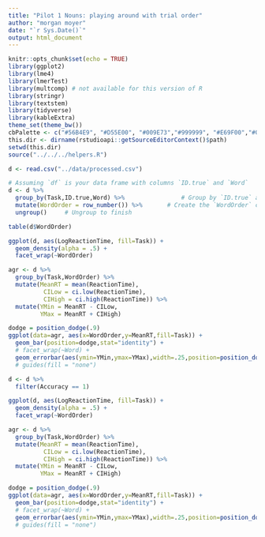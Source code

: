 ```yaml
---
title: "Pilot 1 Nouns: playing around with trial order"
author: "morgan moyer"
date: "`r Sys.Date()`"
output: html_document
---
```




```r
knitr::opts_chunk$set(echo = TRUE)
library(ggplot2)
library(lme4)
library(lmerTest)
library(multcomp) # not available for this version of R
library(stringr)
library(textstem)
library(tidyverse)
library(kableExtra)
theme_set(theme_bw())
cbPalette <- c("#56B4E9", "#D55E00", "#009E73","#999999", "#E69F00","#009E73","#56B4E9", "#D55E00", "#009E73","#999999", "#E69F00","#009E73","#56B4E9", "#D55E00", "#009E73","#999999", "#E69F00","#009E73","#56B4E9", "#D55E00", "#009E73","#999999", "#E69F00","#009E73")
this.dir <- dirname(rstudioapi::getSourceEditorContext()$path)
setwd(this.dir)
source("../../../helpers.R")

d <- read.csv("../data/processed.csv")
```

```r
# Assuming `df` is your data frame with columns `ID.true` and `Word`
d <- d %>%
  group_by(Task,ID.true,Word) %>%                # Group by `ID.true` and `Word`
  mutate(WordOrder = row_number()) %>%       # Create the `WordOrder` column with the order of each word's appearance
  ungroup()     # Ungroup to finish

```

```r
table(d$WordOrder)
```


```r
ggplot(d, aes(LogReactionTime, fill=Task)) +
  geom_density(alpha = .5) +
  facet_wrap(~WordOrder)
```

```r
agr <- d %>%
  group_by(Task,WordOrder) %>% 
  mutate(MeanRT = mean(ReactionTime), 
          CILow = ci.low(ReactionTime), 
          CIHigh = ci.high(ReactionTime)) %>%
  mutate(YMin = MeanRT - CILow, 
         YMax = MeanRT + CIHigh)

dodge = position_dodge(.9)
ggplot(data=agr, aes(x=WordOrder,y=MeanRT,fill=Task)) +
  geom_bar(position=dodge,stat="identity") +
  # facet_wrap(~Word) +
  geom_errorbar(aes(ymin=YMin,ymax=YMax),width=.25,position=position_dodge(0.9))
  # guides(fill = "none")

```

```r
d <- d %>% 
  filter(Accuracy == 1)
```


```r
ggplot(d, aes(LogReactionTime, fill=Task)) +
  geom_density(alpha = .5) +
  facet_wrap(~WordOrder)
```

```r
agr <- d %>%
  group_by(Task,WordOrder) %>% 
  mutate(MeanRT = mean(ReactionTime), 
          CILow = ci.low(ReactionTime), 
          CIHigh = ci.high(ReactionTime)) %>%
  mutate(YMin = MeanRT - CILow, 
         YMax = MeanRT + CIHigh)

dodge = position_dodge(.9)
ggplot(data=agr, aes(x=WordOrder,y=MeanRT,fill=Task)) +
  geom_bar(position=dodge,stat="identity") +
  # facet_wrap(~Word) +
  geom_errorbar(aes(ymin=YMin,ymax=YMax),width=.25,position=position_dodge(0.9))
  # guides(fill = "none")

```


